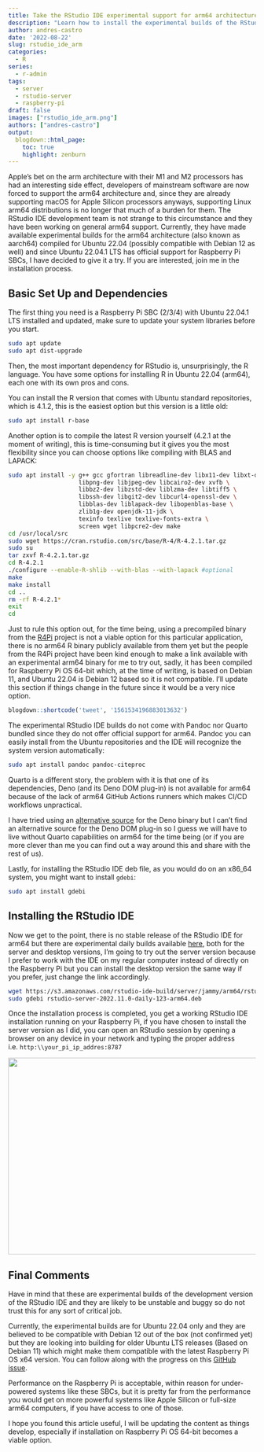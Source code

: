 ```yaml
---
title: Take the RStudio IDE experimental support for arm64 architectures out for a spin
description: "Learn how to install the experimental builds of the RStudio IDE for arm64 on a Raspberry Pi SBC (currently only for Ubuntu 22.04)."
author: andres-castro
date: '2022-08-22'
slug: rstudio_ide_arm
categories:
  - R
series: 
  - r-admin
tags:
  - server
  - rstudio-server
  - raspberry-pi
draft: false
images: ["rstudio_ide_arm.png"]
authors: ["andres-castro"]
output:
  blogdown::html_page:
    toc: true
    highlight: zenburn
---
```


Apple's bet on the arm architecture with their M1 and M2 processors has had an interesting side effect, developers of mainstream software are now forced to support the arm64 architecture and, since they are already supporting macOS for Apple Silicon processors anyways, supporting Linux arm64 distributions is no longer that much of a burden for them. The RStudio IDE development team is not strange to this circumstance and they have been working on general arm64 support. Currently, they have made available experimental builds for the arm64 architecture (also known as aarch64) compiled for Ubuntu 22.04 (possibly compatible with Debian 12 as well) and since Ubuntu 22.04.1 LTS has official support for Raspberry Pi SBCs, I have decided to give it a try. If you are interested, join me in the installation process.

## Basic Set Up and Dependencies

The first thing you need is a Raspberry Pi SBC (2/3/4) with Ubuntu 22.04.1 LTS installed and updated, make sure to update your system libraries before you start.

```bash
sudo apt update
sudo apt dist-upgrade
```

Then, the most important dependency for RStudio is, unsurprisingly, the R language. You have some options for installing R in Ubuntu 22.04 (arm64), each one with its own pros and cons.

You can install the R version that comes with Ubuntu standard repositories, which is 4.1.2, this is the easiest option but this version is a little old:

```bash
sudo apt install r-base
```

Another option is to compile the latest R version yourself (4.2.1 at the moment of writing), this is time-consuming but it gives you the most flexibility since you can choose options like compiling with BLAS and LAPACK:

```bash
sudo apt install -y g++ gcc gfortran libreadline-dev libx11-dev libxt-dev \
                    libpng-dev libjpeg-dev libcairo2-dev xvfb \
                    libbz2-dev libzstd-dev liblzma-dev libtiff5 \
                    libssh-dev libgit2-dev libcurl4-openssl-dev \
                    libblas-dev liblapack-dev libopenblas-base \
                    zlib1g-dev openjdk-11-jdk \
                    texinfo texlive texlive-fonts-extra \
                    screen wget libpcre2-dev make 
cd /usr/local/src
sudo wget https://cran.rstudio.com/src/base/R-4/R-4.2.1.tar.gz
sudo su
tar zxvf R-4.2.1.tar.gz
cd R-4.2.1
./configure --enable-R-shlib --with-blas --with-lapack #optional
make
make install
cd ..
rm -rf R-4.2.1*
exit
cd
```

Just to rule this option out, for the time being, using a precompiled binary from the [R4Pi](https://r4pi.org/ "R for the Raspberry Pi") project is not a viable option for this particular application, there is no arm64 R binary publicly available from them yet but the people from the R4Pi project have been kind enough to make a link available with an experimental arm64 binary for me to try out, sadly, it has been compiled for Raspberry Pi OS 64-bit which, at the time of writing, is based on Debian 11, and Ubuntu 22.04 is Debian 12 based so it is not compatible. I'll update this section if things change in the future since it would be a very nice option.

```r
blogdown::shortcode('tweet', '1561534196883013632')
```

The experimental RStudio IDE builds do not come with Pandoc nor Quarto bundled since they do not offer official support for arm64. Pandoc you can easily install from the Ubuntu repositories and the IDE will recognize the system version automatically:

```bash
sudo apt install pandoc pandoc-citeproc
```

Quarto is a different story, the problem with it is that one of its dependencies, Deno (and its Deno DOM plug-in) is not available for arm64 because of the lack of arm64 GitHub Actions runners which makes CI/CD workflows unpractical.

I have tried using an [alternative source](https://github.com/LukeChannings/deno-arm64) for the Deno binary but I can't find an alternative source for the Deno DOM plug-in so I guess we will have to live without Quarto capabilities on arm64 for the time being (or if you are more clever than me you can find out a way around this and share with the rest of us).

Lastly, for installing the RStudio IDE deb file, as you would do on an x86_64 system, you might want to install `gdebi`:

```bash
sudo apt install gdebi
```

## Installing the RStudio IDE

Now we get to the point, there is no stable release of the RStudio IDE for arm64 but there are experimental daily builds available [here](https://dailies.rstudio.com/rstudio/elsbeth-geranium/), both for the server and desktop versions, I'm going to try out the server version because I prefer to work with the IDE on my regular computer instead of directly on the Raspberry Pi but you can install the desktop version the same way if you prefer, just change the link accordingly.

```bash
wget https://s3.amazonaws.com/rstudio-ide-build/server/jammy/arm64/rstudio-server-2022.11.0-daily-123-arm64.deb
sudo gdebi rstudio-server-2022.11.0-daily-123-arm64.deb
```

Once the installation process is completed, you get a working RStudio IDE installation running on your Raspberry Pi, if you have chosen to install the server version as I did, you can open an RStudio session by opening a browser on any device in your network and typing the proper address i.e. `http:\\your_pi_ip_addres:8787`

![](/post/2022-08-20-rstudio_ide_arm.en_files/rstudio_ide.jpg){width=800px height=400px}

## Final Comments

Have in mind that these are experimental builds of the development version of the RStudio IDE and they are likely to be unstable and buggy so do not trust this for any sort of critical job.

Currently, the experimental builds are for Ubuntu 22.04 only and they are believed to be compatible with Debian 12 out of the box (not confirmed yet) but they are looking into building for older Ubuntu LTS releases (Based on Debian 11) which might make them compatible with the latest Raspberry Pi OS x64 version. You can follow along with the progress on this [GitHub issue](https://github.com/rstudio/rstudio/issues/8809).

Performance on the Raspberry Pi is acceptable, within reason for under-powered systems like these SBCs, but it is pretty far from the performance you would get on more powerful systems like Apple Silicon or full-size arm64 computers, if you have access to one of those.

I hope you found this article useful, I will be updating the content as things develop, especially if installation on Raspberry Pi OS 64-bit becomes a viable option.
